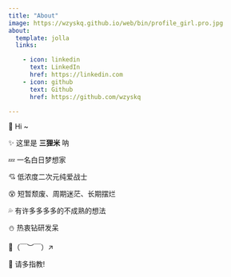 ```yaml
---
title: "About"
image: https://wzyskq.github.io/web/bin/profile_girl.pro.jpg
about:
  template: jolla
  links:

    - icon: linkedin
      text: LinkedIn
      href: https://linkedin.com
    - icon: github
      text: Github
      href: https://github.com/wzyskq

---
```


👋 Hi ~

✨ 这里是 **三狸米** 呐

💤 一名白日梦想家

💘 低浓度二次元纯爱战士

😵 短暂颓废、周期迷茫、长期摆烂

💦 有许多多多多的不成熟的想法

⛄ 热衷钻研发呆

🎫（￣︶￣）↗

🎉 请多指教!